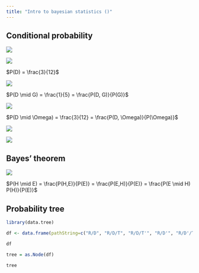 ```yaml
---
title: "Intro to bayesian statistics ()"
---
```


## Conditional probability

![](images/image-943550851.png)

![](images/image-782849664.png)

$P(D) = \frac{3}{12}$

![](images/image-1069672018.png)

$P(D \mid G) = \frac{1}{5} = \frac{P(D, G)}{P(G)}$

![](images/image-3890210.png)

$P(D \mid \Omega) = \frac{3}{12} = \frac{P(D, \Omega)}{P(\Omega)}$

![](images/image-49920810.png)

![](images/image-721501487.png)

## Bayes' theorem

![](images/image-1020936965.png)

$P(H \mid E) = \frac{P(H,E)}{P(E)} = \frac{P(E,H)}{P(E)} = \frac{P(E \mid H) P(H)}{P(E)}$

## Probability tree

```r
library(data.tree)

df <- data.frame(pathString=c("R/D", "R/D/T", "R/D/T'", "R/D'", "R/D'/T", "R/D'/T'"))

df

tree = as.Node(df)

tree
```
